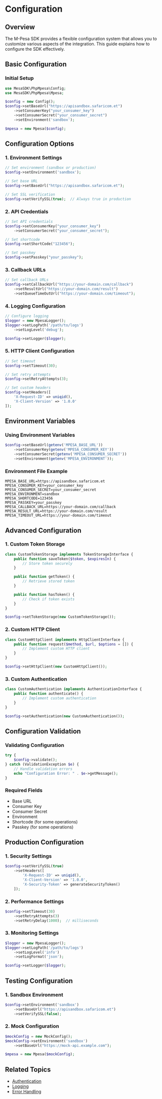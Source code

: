 # Configuration

## Overview

The M-Pesa SDK provides a flexible configuration system that allows you to customize various aspects of the integration. This guide explains how to configure the SDK effectively.

## Basic Configuration

### Initial Setup

```php
use MesaSDK\PhpMpesa\Config;
use MesaSDK\PhpMpesa\Mpesa;

$config = new Config();
$config->setBaseUrl("https://apisandbox.safaricom.et")
    ->setConsumerKey("your_consumer_key")
    ->setConsumerSecret("your_consumer_secret")
    ->setEnvironment('sandbox');

$mpesa = new Mpesa($config);
```

## Configuration Options

### 1. Environment Settings

```php
// Set environment (sandbox or production)
$config->setEnvironment('sandbox');

// Set base URL
$config->setBaseUrl("https://apisandbox.safaricom.et");

// Set SSL verification
$config->setVerifySSL(true);  // Always true in production
```

### 2. API Credentials

```php
// Set API credentials
$config->setConsumerKey("your_consumer_key")
    ->setConsumerSecret("your_consumer_secret");

// Set shortcode
$config->setShortCode("123456");

// Set passkey
$config->setPasskey("your_passkey");
```

### 3. Callback URLs

```php
// Set callback URLs
$config->setCallbackUrl("https://your-domain.com/callback")
    ->setResultUrl("https://your-domain.com/result")
    ->setQueueTimeOutUrl("https://your-domain.com/timeout");
```

### 4. Logging Configuration

```php
// Configure logging
$logger = new MpesaLogger();
$logger->setLogPath('/path/to/logs')
    ->setLogLevel('debug');

$config->setLogger($logger);
```

### 5. HTTP Client Configuration

```php
// Set timeout
$config->setTimeout(30);

// Set retry attempts
$config->setRetryAttempts(3);

// Set custom headers
$config->setHeaders([
    'X-Request-ID' => uniqid(),
    'X-Client-Version' => '1.0.0'
]);
```

## Environment Variables

### Using Environment Variables

```php
$config->setBaseUrl(getenv('MPESA_BASE_URL'))
    ->setConsumerKey(getenv('MPESA_CONSUMER_KEY'))
    ->setConsumerSecret(getenv('MPESA_CONSUMER_SECRET'))
    ->setEnvironment(getenv('MPESA_ENVIRONMENT'));
```

### Environment File Example

```env
MPESA_BASE_URL=https://apisandbox.safaricom.et
MPESA_CONSUMER_KEY=your_consumer_key
MPESA_CONSUMER_SECRET=your_consumer_secret
MPESA_ENVIRONMENT=sandbox
MPESA_SHORTCODE=123456
MPESA_PASSKEY=your_passkey
MPESA_CALLBACK_URL=https://your-domain.com/callback
MPESA_RESULT_URL=https://your-domain.com/result
MPESA_TIMEOUT_URL=https://your-domain.com/timeout
```

## Advanced Configuration

### 1. Custom Token Storage

```php
class CustomTokenStorage implements TokenStorageInterface {
    public function saveToken($token, $expiresIn) {
        // Store token securely
    }

    public function getToken() {
        // Retrieve stored token
    }

    public function hasToken() {
        // Check if token exists
    }
}

$config->setTokenStorage(new CustomTokenStorage());
```

### 2. Custom HTTP Client

```php
class CustomHttpClient implements HttpClientInterface {
    public function request($method, $url, $options = []) {
        // Implement custom HTTP client
    }
}

$config->setHttpClient(new CustomHttpClient());
```

### 3. Custom Authentication

```php
class CustomAuthentication implements AuthenticationInterface {
    public function authenticate() {
        // Implement custom authentication
    }
}

$config->setAuthentication(new CustomAuthentication());
```

## Configuration Validation

### Validating Configuration

```php
try {
    $config->validate();
} catch (ValidationException $e) {
    // Handle validation errors
    echo "Configuration Error: " . $e->getMessage();
}
```

### Required Fields

- Base URL
- Consumer Key
- Consumer Secret
- Environment
- Shortcode (for some operations)
- Passkey (for some operations)

## Production Configuration

### 1. Security Settings

```php
$config->setVerifySSL(true)
    ->setHeaders([
        'X-Request-ID' => uniqid(),
        'X-Client-Version' => '1.0.0',
        'X-Security-Token' => generateSecurityToken()
    ]);
```

### 2. Performance Settings

```php
$config->setTimeout(30)
    ->setRetryAttempts(3)
    ->setRetryDelay(1000);  // milliseconds
```

### 3. Monitoring Settings

```php
$logger = new MpesaLogger();
$logger->setLogPath('/path/to/logs')
    ->setLogLevel('info')
    ->setLogFormat('json');

$config->setLogger($logger);
```

## Testing Configuration

### 1. Sandbox Environment

```php
$config->setEnvironment('sandbox')
    ->setBaseUrl("https://apisandbox.safaricom.et")
    ->setVerifySSL(false);
```

### 2. Mock Configuration

```php
$mockConfig = new MockConfig();
$mockConfig->setEnvironment('sandbox')
    ->setBaseUrl("https://mock-api.example.com");

$mpesa = new Mpesa($mockConfig);
```

## Related Topics

- [Authentication](/authentication)
- [Logging](/logging)
- [Error Handling](/error-handling)
